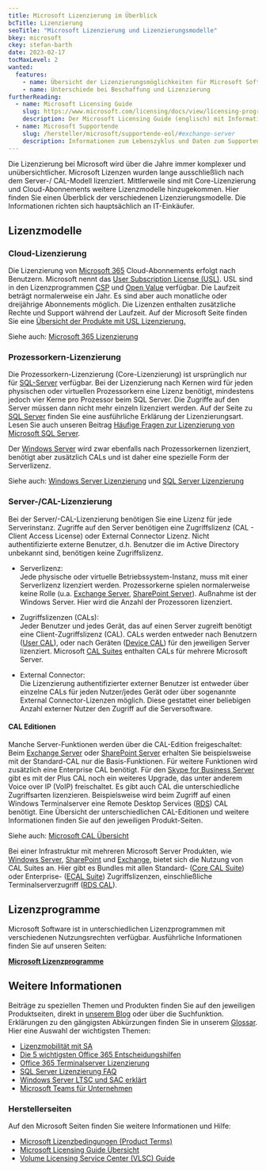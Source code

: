 ```yaml
---
title: Microsoft Lizenzierung im Überblick
bcTitle: Lizenzierung
seoTitle: "Microsoft Lizenzierung und Lizenzierungsmodelle"
bkey: microsoft
ckey: stefan-barth
date: 2023-02-17
tocMaxLevel: 2
wanted:
  features:
    - name: Übersicht der Lizenzierungsmöglichkeiten für Microsoft Software
    - name: Unterschiede bei Beschaffung und Lizenzierung
furtherReading:
  - name: Microsoft Licensing Guide
    slug: https://www.microsoft.com/licensing/docs/view/licensing-programs?filter=program+comparisons
    description: Der Microsoft Licensing Guide (englisch) mit Informationen zur Lizenzierung von Produkten und Services.
  - name: Microsoft Supportende
    slug: /hersteller/microsoft/supportende-eol/#exchange-server
    description: Informationen zum Lebenszyklus und Daten zum Supportende für alle Microsoft Produkte.
---
```




<Intro>

 Die Lizenzierung bei Microsoft wird über die Jahre immer komplexer und unübersichtlicher. Microsoft Lizenzen wurden lange ausschließlich nach dem Server-/ CAL-Modell lizenziert. Mittlerweile sind mit Core-Lizenzierung und Cloud-Abonnements weitere Lizenzmodelle hinzugekommen.
 Hier finden Sie einen Überblick der verschiedenen Lizenzierungsmodelle. Die Informationen richten sich hauptsächlich an IT-Einkäufer.


</Intro>

<TOC />


## Lizenzmodelle

### Cloud-Lizenzierung

Die Lizenzierung von [Microsoft 365](/hersteller/microsoft/microsoft-365/) Cloud-Abonnements erfolgt nach Benutzern. Microsoft nennt das [User Subscription License (USL)](/hersteller/microsoft/office-365/lizenzierung/).
USL sind in den Lizenzprogrammen [CSP](/hersteller/microsoft/csp/) und [Open Value](/hersteller/microsoft/open-value/) verfügbar. Die Laufzeit beträgt normalerweise ein Jahr. Es sind aber auch monatliche oder dreijährige Abonnements möglich.
Die Lizenzen enthalten zusätzliche Rechte und Support während der Laufzeit. Auf der Microsoft Seite finden Sie eine [Übersicht der Produkte mit USL Lizenzierung.](https://www.microsoft.com/de-de/licensing/product-licensing/microsoft-365)

Siehe auch: [Microsoft 365 Lizenzierung](/hersteller/microsoft/office-365/lizenzierung/)


### Prozessorkern-Lizenzierung

Die Prozessorkern-Lizenzierung (Core-Lizenzierung) ist ursprünglich nur für [SQL-Server](/hersteller/microsoft/sql-server/) verfügbar. Bei der Lizenzierung nach Kernen wird für jeden physischen oder virtuellen Prozessorkern eine Lizenz benötigt, mindestens jedoch vier Kerne pro Prozessor beim SQL Server.
Die Zugriffe auf den Server müssen dann nicht mehr einzeln lizenziert werden. Auf der Seite zu [SQL Server](/hersteller/microsoft/sql-server/lizenzierung/) finden Sie eine ausführliche Erklärung der Lizenzierungsart. Lesen Sie auch unseren Beitrag [Häufige Fragen zur Lizenzierung von Microsoft SQL Server](/blog/sql-server-lizenzierung-faq/).

Der [Windows Server](/hersteller/microsoft/windows-server/) wird zwar ebenfalls nach Prozessorkernen lizenziert, benötigt aber zusätzlich CALs und ist daher eine spezielle Form der Serverlizenz.

Siehe auch: [Windows Server Lizenzierung](/hersteller/microsoft/windows-server/lizenzierung/) und [SQL Server Lizenzierung](/hersteller/microsoft/sql-server/lizenzierung/)


### Server-/CAL-Lizenzierung

 Bei der Server/-CAL-Lizenzierung benötigen Sie eine Lizenz für jede Serverinstanz. Zugriffe auf den Server benötigen eine Zugriffslizenz (CAL - Client Access License) oder External Connector Lizenz.
 Nicht authentifizierte externe Benutzer, d.h. Benutzer die im Active Directory unbekannt sind, benötigen keine Zugriffslizenz.


<ArrowList>

- Serverlizenz:<br/>
 Jede physische oder virtuelle Betriebssystem-Instanz, muss mit einer Serverlizenz lizenziert werden. Prozessorkerne spielen normalerweise keine Rolle (u.a. [Exchange Server](/hersteller/microsoft/exchange/), [SharePoint Server](/hersteller/microsoft/sharepoint/)).
 Außnahme ist der Windows Server. Hier wird die Anzahl der Prozessoren lizenziert.

- Zugriffslizenzen (CALs):<br />
 Jeder Benutzer und jedes Gerät, das auf einen Server zugreift benötigt eine Client-Zugriffslizenz (CAL). CALs werden entweder nach Benutzern ([User CAL](/glossar/user-cal-microsoft/)), oder nach Geräten ([Device CAL](/glossar/device-cal-microsoft/)) für den jeweiligen Server lizenziert. Microsoft [CAL Suites](/hersteller/microsoft/cal-suite/) enthalten CALs für mehrere Microsoft Server.

 - External Connector:<br />
 Die Lizenzierung authentifizierter externer Benutzer ist entweder über einzelne CALs für jeden Nutzer/jedes Gerät oder über sogenannte External Connector-Lizenzen möglich. Diese gestattet einer beliebigen Anzahl externer Nutzer den Zugriff auf die Serversoftware.

</ArrowList>


#### CAL Editionen

 Manche Server-Funktionen werden über die CAL-Edition freigeschaltet: Beim [Exchange Server](/hersteller/microsoft/exchange/) oder [SharePoint Server](/hersteller/microsoft/sharepoint/) erhalten Sie beispielsweise mit der Standard-CAL nur die Basis-Funktionen. Für weitere Funktionen wird zusätzlich eine Enterprise CAL benötigt.
 Für den [Skype for Business Server](/hersteller/microsoft/skype-for-business/) gibt es mit der Plus CAL noch ein weiteres Upgrade, das unter anderem Voice over IP (VoIP) freischaltet.
 Es gibt auch CAL die unterschiedliche Zugriffsarten lizenzieren. Beispielsweise wird beim Zugriff auf einen Windows Terminalserver eine Remote Desktop Services ([RDS](/hersteller/microsoft/windows-server/remote-desktop-services/)) CAL benötigt.
 Eine Übersicht der unterschiedlichen CAL-Editionen und weitere Informationen finden Sie auf den jeweiligen Produkt-Seiten.

Siehe auch: [Microsoft CAL Übersicht](/hersteller/microsoft/cal-suite/)

<Info>

 Bei einer Infrastruktur mit mehreren Microsoft Server Produkten, wie [Windows Server](/hersteller/microsoft/windows-server/), [SharePoint](/hersteller/microsoft/sharepoint/) und [Exchange](/hersteller/microsoft/exchange/), bietet sich die Nutzung von CAL Suites an.
 Hier gibt es Bundles mit allen Standard- ([Core CAL Suite](/hersteller/microsoft/cal-suite/core-cal-suite/)) oder Enterprise- ([ECAL Suite](/hersteller/microsoft/cal-suite/enterprise-cal-suite/)) Zugriffslizenzen, einschließliche Terminalserverzugriff ([RDS CAL](/hersteller/microsoft/windows-server/remote-desktop-services/)).

</Info>


## Lizenzprogramme

 Microsoft Software ist in unterschiedlichen Lizenzprogrammen mit verschiedenen Nutzungsrechten verfügbar. Ausführliche Informationen finden Sie auf unseren Seiten:


<ArrowItem>

**[Microsoft Lizenzprogramme](/hersteller/microsoft/lizenzprogramme/)**

</ArrowItem>


## Weitere Informationen

Beiträge zu speziellen Themen und Produkten finden Sie auf den jeweiligen Produktseiten, direkt in [unserem Blog](/blog/) oder über die Suchfunktion. Erklärungen zu den gängigsten Abkürzungen finden Sie in unserem [Glossar](/glossar/).
Hier eine Auswahl der wichtigsten Themen:

<ArrowList>

 - [Lizenzmobilität mit SA](/blog/lizenzmobilitaet-fuer-microsoft-lizenzen-mit-software-assurance/)
 - [Die 5 wichtigsten Office 365 Entscheidungshilfen](/blog/die-5-wichtigsten-office-365-entscheidungshilfen/)
 - [Office 365 Terminalserver Lizenzierung](/hersteller/microsoft/office-365/terminalserver-lizenzierung/)
 - [SQL Server Lizenzierung FAQ](/blog/sql-server-lizenzierung-faq/)
 - [Windows Server LTSC und SAC erklärt](/blog/windows-server2019-ltsc-sac/)
 - [Microsoft Teams für Unternehmen](/blog/microsoft-teams-fuer-unternehmen/)

</ArrowList>

### Herstellerseiten

Auf den Microsoft Seiten finden Sie weitere Informationen und Hilfe:

<ArrowList>

- [Microsoft Lizenzbedingungen (Product Terms)](https://www.microsoft.com/licensing/docs/view/Licensing-Use-Rights)
- [Microsoft Licensing Guide Übersicht](https://www.microsoft.com/licensing/docs/view/licensing-programs?filter=program+comparisons)
- [Volume Licensing Service Center (VLSC) Guide](https://www.microsoft.com/de-de/download/details.aspx?id=10585)

</ArrowList>
